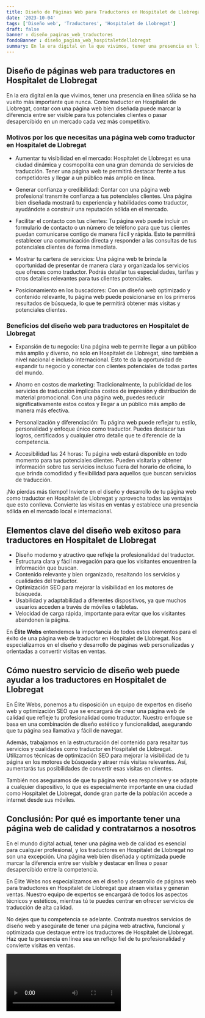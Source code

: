 ```yaml
---
title: Diseño de Páginas Web para Traductores en Hospitalet de Llobregat
date: '2023-10-04'
tags: ['Diseño web', 'Traductores', 'Hospitalet de Llobregat']
draft: false
banner : diseño_paginas_web_traductores
fondoBanner : diseño_pagina_web_hospitaletdellobregat
summary: En la era digital en la que vivimos, tener una presencia en línea sólida se ha vuelto más importante que nunca. Como traductor en Hospitalet de Llobregat, contar con una página web bien diseñada puede marcar la diferencia entre ser visible para tus potenciales clientes o pasar desapercibido en un mercado cada vez más competitivo.
---
```


## Diseño de páginas web para traductores en Hospitalet de Llobregat

En la era digital en la que vivimos, tener una presencia en línea sólida se ha vuelto más importante que nunca. Como traductor en Hospitalet de Llobregat, contar con una página web bien diseñada puede marcar la diferencia entre ser visible para tus potenciales clientes o pasar desapercibido en un mercado cada vez más competitivo.

### Motivos por los que necesitas una página web como traductor en Hospitalet de Llobregat

- Aumentar tu visibilidad en el mercado: Hospitalet de Llobregat es una ciudad dinámica y cosmopolita con una gran demanda de servicios de traducción. Tener una página web te permitirá destacar frente a tus competidores y llegar a un público más amplio en línea.

- Generar confianza y credibilidad: Contar con una página web profesional transmite confianza a tus potenciales clientes. Una página bien diseñada mostrará tu experiencia y habilidades como traductor, ayudándote a construir una reputación sólida en el mercado.

- Facilitar el contacto con tus clientes: Tu página web puede incluir un formulario de contacto o un número de teléfono para que tus clientes puedan comunicarse contigo de manera fácil y rápida. Esto te permitirá establecer una comunicación directa y responder a las consultas de tus potenciales clientes de forma inmediata.

- Mostrar tu cartera de servicios: Una página web te brinda la oportunidad de presentar de manera clara y organizada los servicios que ofreces como traductor. Podrás detallar tus especialidades, tarifas y otros detalles relevantes para tus clientes potenciales.

- Posicionamiento en los buscadores: Con un diseño web optimizado y contenido relevante, tu página web puede posicionarse en los primeros resultados de búsqueda, lo que te permitirá obtener más visitas y potenciales clientes.

### Beneficios del diseño web para traductores en Hospitalet de Llobregat

- Expansión de tu negocio: Una página web te permite llegar a un público más amplio y diverso, no solo en Hospitalet de Llobregat, sino también a nivel nacional e incluso internacional. Esto te da la oportunidad de expandir tu negocio y conectar con clientes potenciales de todas partes del mundo.

- Ahorro en costos de marketing: Tradicionalmente, la publicidad de los servicios de traducción implicaba costos de impresión y distribución de material promocional. Con una página web, puedes reducir significativamente estos costos y llegar a un público más amplio de manera más efectiva.

- Personalización y diferenciación: Tu página web puede reflejar tu estilo, personalidad y enfoque único como traductor. Puedes destacar tus logros, certificados y cualquier otro detalle que te diferencie de la competencia.

- Accesibilidad las 24 horas: Tu página web estará disponible en todo momento para tus potenciales clientes. Pueden visitarla y obtener información sobre tus servicios incluso fuera del horario de oficina, lo que brinda comodidad y flexibilidad para aquellos que buscan servicios de traducción.

¡No pierdas más tiempo! Invierte en el diseño y desarrollo de tu página web como traductor en Hospitalet de Llobregat y aprovecha todas las ventajas que esto conlleva. Convierte las visitas en ventas y establece una presencia sólida en el mercado local e internacional.

<GifSeo />

<Cta />

## Elementos clave del diseño web exitoso para traductores en Hospitalet de Llobregat

- Diseño moderno y atractivo que refleje la profesionalidad del traductor.
- Estructura clara y fácil navegación para que los visitantes encuentren la información que buscan.
- Contenido relevante y bien organizado, resaltando los servicios y cualidades del traductor.
- Optimización SEO para mejorar la visibilidad en los motores de búsqueda.
- Usabilidad y adaptabilidad a diferentes dispositivos, ya que muchos usuarios acceden a través de móviles o tabletas.
- Velocidad de carga rápida, importante para evitar que los visitantes abandonen la página.

En **Élite Webs** entendemos la importancia de todos estos elementos para el éxito de una página web de traductor en Hospitalet de Llobregat. Nos especializamos en el diseño y desarrollo de páginas web personalizadas y orientadas a convertir visitas en ventas.

## Cómo nuestro servicio de diseño web puede ayudar a los traductores en Hospitalet de Llobregat

En Élite Webs, ponemos a tu disposición un equipo de expertos en diseño web y optimización SEO que se encargará de crear una página web de calidad que refleje tu profesionalidad como traductor. Nuestro enfoque se basa en una combinación de diseño estético y funcionalidad, asegurando que tu página sea llamativa y fácil de navegar.

Además, trabajamos en la estructuración del contenido para resaltar tus servicios y cualidades como traductor en Hospitalet de Llobregat. Utilizamos técnicas de optimización SEO para mejorar la visibilidad de tu página en los motores de búsqueda y atraer más visitas relevantes. Así, aumentarás tus posibilidades de convertir esas visitas en clientes.

También nos aseguramos de que tu página web sea responsive y se adapte a cualquier dispositivo, lo que es especialmente importante en una ciudad como Hospitalet de Llobregat, donde gran parte de la población accede a internet desde sus móviles.

## Conclusión: Por qué es importante tener una página web de calidad y contratarnos a nosotros

En el mundo digital actual, tener una página web de calidad es esencial para cualquier profesional, y los traductores en Hospitalet de Llobregat no son una excepción. Una página web bien diseñada y optimizada puede marcar la diferencia entre ser visible y destacar en línea o pasar desapercibido entre la competencia.

En Élite Webs nos especializamos en el diseño y desarrollo de páginas web para traductores en Hospitalet de Llobregat que atraen visitas y generan ventas. Nuestro equipo de expertos se encargará de todos los aspectos técnicos y estéticos, mientras tú te puedes centrar en ofrecer servicios de traducción de alta calidad.

No dejes que tu competencia se adelante. Contrata nuestros servicios de diseño web y asegúrate de tener una página web atractiva, funcional y optimizada que destaque entre los traductores de Hospitalet de Llobregat. Haz que tu presencia en línea sea un reflejo fiel de tu profesionalidad y convierte visitas en ventas.

<Video />

<CtaBot job='Traductores' city='Hospitalet de Llobregat'/>

<Gmaps query='Hospitalet de Llobregat+españa+maps' />